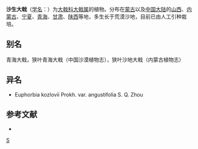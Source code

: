 {{Speciesbox 
| taxon = Euphorbia kozlovii
| authority = Prokh.
}}

'''沙生大戟'''（[[学名|学名]]：{{lang|la|''Euphorbia kozlovii''}}）为[[大戟科|大戟科]][[大戟属|大戟属]]的植物。分布在[[蒙古|蒙古]]以及[[中国大陆|中国大陆]]的[[山西|山西]]、[[内蒙古|内蒙古]]、[[宁夏|宁夏]]、[[青海|青海]]、[[甘肃|甘肃]]、[[陕西|陕西]]等地，多生长于荒漠沙地，目前已由人工引种栽培。

== 别名 ==
青海大戟，狭叶青海大戟（中国沙漠植物志），狭叶沙地大戟（内蒙古植物志）

== 异名 ==
* Euphorbia kozlovii Prokh. var. angustifolia S. Q. Zhou

== 参考文献 ==
<div class="references-small">
* {{cite web| url =http://www.bioinfo.cn/db05/KmzwSpecies.php?action=view&id=7656| title =沙生大戟| work =《中国高等植物数据库全库》| publisher =中国科学院微生物研究所| author =昆明植物研究所| accessdate =2009-02-25| deadurl =yes| archiveurl =https://web.archive.org/web/20160305073146/http://www.bioinfo.cn/db05/KmzwSpecies.php?action=view&id=7656| archivedate =2016-03-05}}
</div>
{{Taxonbar|from=Q11140571}}

[[Category:大戟属|S]]


{{植物小作品}}